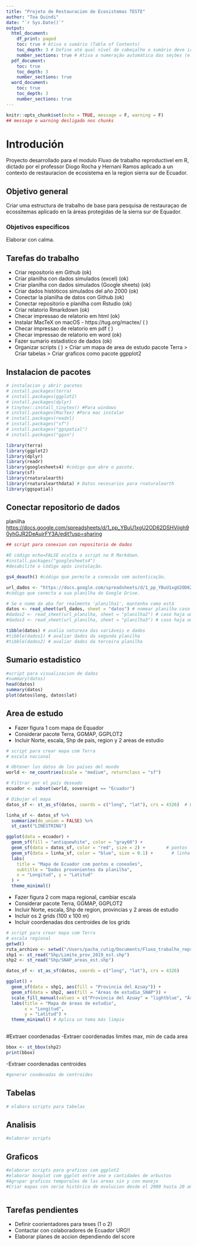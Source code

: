 ```yaml
---
title: "Projeto de Restauracion de Ecosistemas TESTE"
author: "Toa Quindi"
date: "`r Sys.Date()`"
output:
  html_document:
    df_print: paged
    toc: true # Ativa o sumário (Table of Contents)
    toc_depth: 3 # Define até qual nível de cabeçalho o sumário deve ir (e.g., ###)
    number_sections: true # Ativa a numeração automática das seções (e.g., 1, 1.1, 1.1.1)
  pdf_document:
    toc: true
    toc_depth: 3
    number_sections: true
  word_document:
    toc: true
    toc_depth: 3
    number_sections: true    
---
```


```r
knitr::opts_chunk$set(echo = TRUE, message = F, warning = F)
## message e warning desligado nos chunks
```

# Introdución

Proyecto desarrollado para el modulo Fluxo de trabalho reproductivel em R, dictado por el professor Diogo Rocha y Hernani Ramos aplicado a un contexto de restauracion de ecosistema en la region sierra sur de Ecuador.

## Objetivo general

Criar uma estructura de trabalho de base para pesquisa de restauraçao de ecossitemas aplicado en la áreas protegidas de la sierra sur de Equador.
 
### Objetivos especificos

Elaborar con calma.

## Tarefas do trabalho

- Criar repositorio em Github (ok)
- Criar planilha con dados simulados (excel) (ok)
- Criar planilha con dados simulados (Google sheets) (ok)
- Criar dados históticos simulados del año 2000 (ok)
- Conectar la planilha de datos con Github (ok)
- Conectar repositorio e planilha com Rstudio (ok)
- Criar relatorio Rmarkdown (ok) 
- Checar impressao de relatorio em html (ok)
- Instalar MacTeX on macOS - https://tug.org/mactex/ (  )
- Checar impressao de relatorio em pdf (  )
- Checar impressao de relatorio em word (ok)
- Fazer sumario estadistico de dados (ok)
- Organizar scripts (  )
> Criar um mapa de area de estudo pacote Terra
> Criar tabelas
> Criar graficos como pacote ggpplot2

## Instalacion de pacotes

```r
# instalacion y abrir pacotes
# install.packages(terra)
# install.packages(ggplot2)
# install.packages(dplyr)
# tinytex::install_tinytex() #Para windows 
# install.packages(MacTex) #Para mac instalar
# install.packages(readxl)
# install.packages("sf")
# install.packages("ggspatial")
# install.packages("ggsn")

library(terra)
library(ggplot2)
library(dplyr)
library(readr) 
library(googlesheets4) #código que abre o pacote.
library(sf)
library(rnaturalearth)
library(rnaturalearthdata) # Datos necesarios para rnaturalearth
library(ggspatial)

```

## Conectar repositorio de dados 

<url reposistorio de disclipina>
<url reposistorio do projeto>
planilha <https://docs.google.com/spreadsheets/d/1_pp_YBuU1xgU2OD62DSHViigh90yhGJR2DeAujrFY3A/edit?usp=sharing> 

```r
## script para conexion con repositorio de dados

#O código echo=FALSE oculta o script no R Markdown.
#install.packages("googlesheets4") 
#desabilite o código após instalação.

gs4_deauth() #código que permite a conecxão sem autenticação.

url_dados <- "https://docs.google.com/spreadsheets/d/1_pp_YBuU1xgU2OD62DSHViigh90yhGJR2DeAujrFY3A/edit?usp=sharing" 
#código que conecta a sua planilha do Google Drive. 

# Se o nome da aba for realmente 'planilha1', mantenha como está
datos <- read_sheet(url_dados, sheet = "datos") # nomear planilha caso hajam varias
#dados2 <- read_sheet(url_planilha, sheet = "planilha2") # caso haja uma 2a planilha
#dados3 <- read_sheet(url_planilha, sheet = "planilha3") # caso haja uma 3a planilha

tibble(datos) # avalia natureza das variáveis e dados
#tibble(dados1) # avaliar dados da segunda planilha
#tibble(dados2) # avaliar dados da terceira planilha
```


## Sumario estadistico

```r
#script para visualizacion de dados
#summary(datos)
head(datos)
summary(datos)
plot(datos$long, datos$lat)

```

## Area de estudo 
- Fazer figura 1 com mapa de Equador
- Considerar pacote Terra, GGMAP, GGPLOT2
- Incluir Norte, escala, Shp de pais, region y 2 areas de estudio

```r
# script para crear mapa com Terra 
# escala nacional

# Obtener los datos de los países del mundo
world <- ne_countries(scale = "medium", returnclass = "sf")

# Filtrar por el país deseado
ecuador <- subset(world, sovereignt == "Ecuador")

# Dibujar el mapa 
datos_sf <- st_as_sf(datos, coords = c("long", "lat"), crs = 4326)  # WGS84

linha_sf <- datos_sf %>%
  summarize(do_union = FALSE) %>% 
  st_cast("LINESTRING")

ggplot(data = ecuador) +
  geom_sf(fill = "antiquewhite", color = "gray60") +
  geom_sf(data = datos_sf, color = "red", size = 2) +        # pontos
  geom_sf(data = linha_sf, color = "blue", size = 0.1) +       # linha conectando
  labs(
    title = "Mapa de Ecuador com pontos e conexões",
    subtitle = "Dados provenientes da planilha",
    x = "Longitud", y = "Latitud"
  ) +
  theme_minimal()

```

- Fazer figura 2 com mapa regional, cambiar escala
- Considerar pacote Terra, GGMAP, GGPLOT2
- Incluir Norte, escala, Shp de region, provincias y 2 areas de estudio
- Incluir os 2 grids (100 x 100 m)
- Incluir coordenadas dos centroides de los grids

```r
# script para crear mapa com Terra
# escala regional
getwd()
ruta_archivo <- setwd("/Users/pacha_cutig/Documents/Fluxo_trabalho_reproductivel_R/T_final/restauracion_ecosistemas")
shp1 <- st_read("Shp/Limite_prov_2019_est.shp")
shp2 <- st_read("Shp/SNAP_areas_est.shp")

datos_sf <- st_as_sf(datos, coords = c("long", "lat"), crs = 4326) 

ggplot() +
  geom_sf(data = shp1, aes(fill = "Provincia del Azuay")) +
  geom_sf(data = shp2, aes(fill = "Áreas de estudio_SNAP")) +
  scale_fill_manual(values = c("Provincia del Azuay" = "lightblue", "Áreas de estudio_SNAP" = "red")) +
  labs(title = "Mapa de áreas de estudio",
       x = "Longitud",
       y = "Latitud") +
  theme_minimal() # Aplica un tema más limpio
 
```

#Extraer coordenadas
-Extraer coordenadas limites max, min de cada area

```r
bbox <- st_bbox(shp2)
print(bbox)

```

-Extraer coordenadas centroides

```r
#generar coodenadas de centroides
```

## Tabelas

```r
# elabora scripts para tabelas
```

## Analisis

```r
#elaborar scripts
```

## Graficos

```r
#elaborar scripts para graficos com ggplot2
#elaborar boxplot com ggplot entre ano e cantidades de arbustos
#Agrupar graficos temporales de las areas sin y con manejo
#Criar mapas con serie histórica de evolucion desde el 2000 hasta 20 años de monitoreo de restauración.



```

## Tarefas pendientes

- Definir coorientadores para teses (1 o 2)
- Contactar con colaboradores de Ecuador URG!!
- Elaborar planes de accion dependiendo del score





